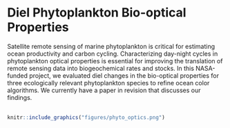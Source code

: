 # Diel Phytoplankton Bio-optical Properties

Satellite remote sensing of marine phytoplankton is critical for estimating ocean productivity and carbon cycling. Characterizing day-night cycles in phytoplankton optical properties is essential for improving the translation of remote sensing data into biogeochemical rates and stocks. In this NASA-funded project, we evaluated diel changes in the bio-optical properties for three ecologically relevant phytoplankton species to refine ocean color algorithms. We currently have a paper in revision that discusses our findings.
\
\
```r
knitr::include_graphics("figures/phyto_optics.png")
```